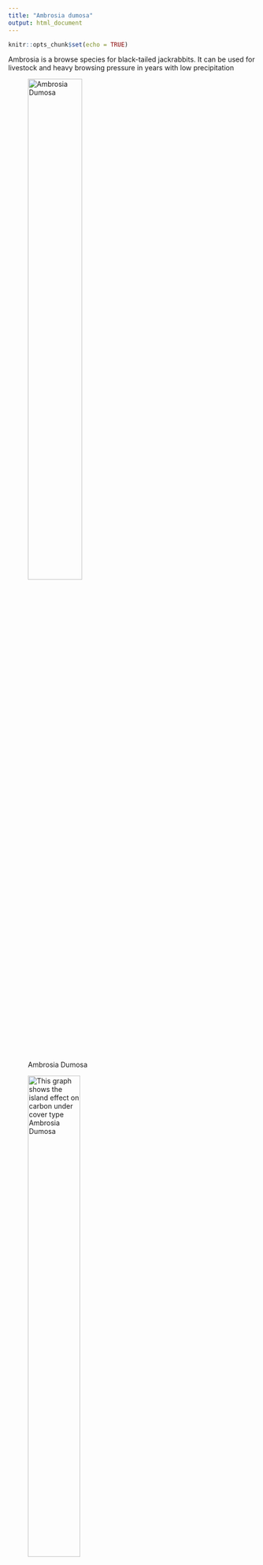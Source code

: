```yaml
---
title: "Ambrosia dumosa"
output: html_document
---
```


```r
knitr::opts_chunk$set(echo = TRUE)
```
Ambrosia is a browse species for black-tailed jackrabbits. It can be used for livestock and heavy browsing pressure in years with low precipitation

![Ambrosia Dumosa](Ambrosia-dumosa.jpg){#id .class width=51% height=51%}

![This graph shows the island effect on carbon under cover type Ambrosia Dumosa](INSPAMDU_mgCgsoil.png){#id .class width=50% height=50%}

![This graph shows the island effect on nitrogen under cover type Ambrosia Dumosa](INSPAMDU_mgNgsoil.png){#id .class width=50% height=50%}